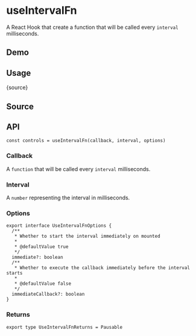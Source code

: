 # useIntervalFn


<HooksType category="Animation" pausable />

A React Hook that create a function that will be called every `interval` milliseconds.

## Demo


<App />

## Usage


<RawCode>{source}</RawCode>

## Source


<Source />

## API

```tsx
const controls = useIntervalFn(callback, interval, options)
```

### Callback

A `function` that will be called every `interval` milliseconds.

### Interval

A `number` representing the interval in milliseconds.

### Options

```tsx
export interface UseIntervalFnOptions {
  /**
   * Whether to start the interval immediately on mounted
   *
   * @defaultValue true
   */
  immediate?: boolean
  /**
   * Whether to execute the callback immediately before the interval starts
   *
   * @defaultValue false
   */
  immediateCallback?: boolean
}
```

### Returns


<Tip type="pausable" />

```tsx
export type UseIntervalFnReturns = Pausable
```
